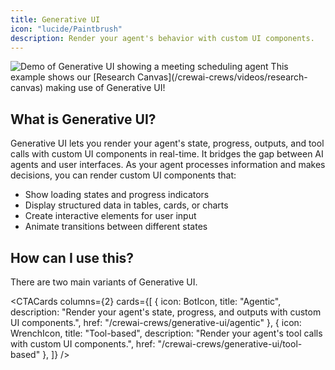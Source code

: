 ```yaml
---
title: Generative UI
icon: "lucide/Paintbrush"
description: Render your agent's behavior with custom UI components.
---
```


<InsecurePasswordProtected>

<Frame>
  <img 
    src="/images/coagents/AgenticGenerativeUI.gif" 
    className="my-0" 
    alt="Demo of Generative UI showing a meeting scheduling agent"
  />
</Frame>

<Callout>
    This example shows our [Research Canvas](/crewai-crews/videos/research-canvas) making use of Generative UI!
</Callout>

## What is Generative UI?

Generative UI lets you render your agent's state, progress, outputs, and tool calls with custom UI components in real-time. It bridges the gap between AI
agents and user interfaces. As your agent processes information and makes decisions, you can render custom UI components that:

- Show loading states and progress indicators
- Display structured data in tables, cards, or charts
- Create interactive elements for user input
- Animate transitions between different states

## How can I use this?

There are two main variants of Generative UI.

<CTACards
  columns={2}
  cards={[
    {
      icon: BotIcon,
      title: "Agentic",
      description: "Render your agent's state, progress, and outputs with custom UI components.",
      href: "/crewai-crews/generative-ui/agentic"
    },
    {
      icon: WrenchIcon,
      title: "Tool-based",
      description: "Render your agent's tool calls with custom UI components.",
      href: "/crewai-crews/generative-ui/tool-based"
    },
  ]}
/>

</InsecurePasswordProtected>
